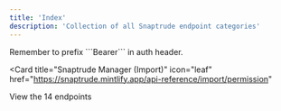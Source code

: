 ```yaml
---
title: 'Index'
description: 'Collection of all Snaptrude endpoint categories'
---
```


<Note>
  Remember to prefix ```Bearer``` in auth header.
</Note>


<Card
  title="Snaptrude Manager (Import)"
  icon="leaf"
  href="https://snaptrude.mintlify.app/api-reference/import/permission"
>
  View the 14 endpoints
</Card>